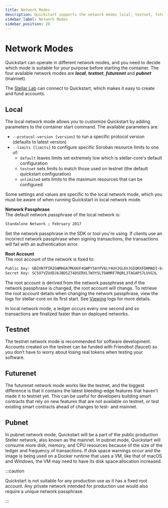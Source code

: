 ```yaml
---
title: Network Modes
description: Quickstart supports the network modes local, testnet, futurenet and pubnet
sidebar_label: Network Modes
sidebar_position: 20
---
```


# Network Modes

Quickstart can operate in different network modes, and you need to decide which mode is suitable for your purpose before starting the container. The four available network modes are ***local***, ***testnet***, ***futurenet*** and ***pubnet*** (mainnet).  

The [Stellar Lab](https://lab.stellar.org) can connect to Quickstart, which makes it easy to create and fund accounts.

## Local
The local network mode allows you to customize Quickstart by adding parameters to the container start command. The available parameters are:

* `--protocol-version {version}` to run a specific protocol version (defaults to latest version)
* `--limits {limits}` to configure specific Soroban resource limits to one of:
    * `default` leaves limits set extremely low which is stellar-core's default configuration
    * `testnet` sets limits to match those used on testnet (the default quickstart configuration)
    * `unlimited` sets limits to the maximum resources that can be configured

Some settings and values are specific to the local network mode, which you must be aware of when running Quickstart in local network mode.

**Network Passphrase**<br />
The default network passphrase of the local network is: 

```sh
Standalone Network ; February 2017 
```

Set the network passphrase in the SDK or tool you're using. If clients use an incorrect network passphrase when signing transactions, the transactions will fail with an authentication error.

**Root Account**<br />
The root account of the network is fixed to: 

```sh
Public Key: GBZXN7PIRZGNMHGA7MUUUF4GWPY5AYPV6LY4UV2GL6VJGIQRXFDNMADI<br />
Secret Key: SC5O7VZUXDJ6JBDSZ74DSERXL7W3Y5LTOAMRF7RQRL3TAGAPS7LUVG3L 
```

The root account is derived from the network passphrase and if the network passphrase is changed, the root account will change. To retrieve the root account details when changing the network passphrase, view the logs for stellar-core on its first start. See [Viewing](https://github.com/stellar/quickstart?tab=readme-ov-file#viewing-logs) logs for more details. 

In local network mode, a ledger occurs every one second and so transactions are finalized faster than on deployed networks. 

## Testnet
The testnet network mode is recommended for software development. Accounts created on the testnet can be funded with Friendbot (faucet) so you don’t have to worry about losing real tokens when testing your software. 

## Futurenet
The futurenet network mode works like the testnet, and the biggest difference is that it contains the latest bleeding-edge features that haven’t made it to testnet yet. This can be useful for developers building smart contracts that rely on new features that are not available on testnet, or test existing smart contracts ahead of changes to test- and mainnet.

## Pubnet
In pubnet network mode, Quickstart will be a part of the public production Steller network, also known as the mainnet. In pubnet mode, Quickstart will consume more disk, memory, and CPU resources because of the size of the ledger and frequency of transactions. If disk space warnings occur and the image is being used on a Docker runtime that uses a VM, like that of macOS and Windows, the VM may need to have its disk space allocation increased. 

:::caution

Quickstart is not suitable for any production use as it has a fixed root account. Any private network intended for production use would also require a unique network passphrase.

:::
